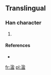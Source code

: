 ==Translingual==

===Han character===
{{Han char|rn=85|rad=水|as=09|sn=12|four=|canj=水弓尸廿 (ENST)}}

# {{defn|Han|sort=水09}}

====References====
* {{Han ref|kx=0639.111|hdz=80023.280|uh=6E8B|ud=28299}}

[[fr:溋]]
[[pl:溋]]